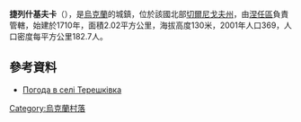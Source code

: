 {{coord|50|42|24|N|31|54|6|E|scale:100000|display=title}}

'''捷列什基夫卡'''（{{lang-uk|Терешківка}}），是[[烏克蘭|烏克蘭]]的城鎮，位於該國北部[[切爾尼戈夫州|切爾尼戈夫州]]，由[[涅任區|涅任區]]負責管轄，始建於1710年，面積2.02平方公里，海拔高度130米，2001年人口369，人口密度每平方公里182.7人。

==參考資料==
* [http://weather.in.ua/ua/chernigovskaja/25987 Погода в селі Терешківка] {{Wayback|url=http://weather.in.ua/ua/chernigovskaja/25987 |date=20111220124106 }}

{{Ukraine-geo-stub}}
[[Category:烏克蘭村落|Category:烏克蘭村落]]